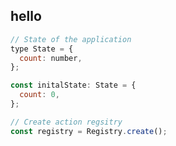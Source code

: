 ## hello

```javascript
// State of the application
type State = {
  count: number,
};

const initalState: State = {
  count: 0,
};

// Create action regsitry
const registry = Registry.create();
```
